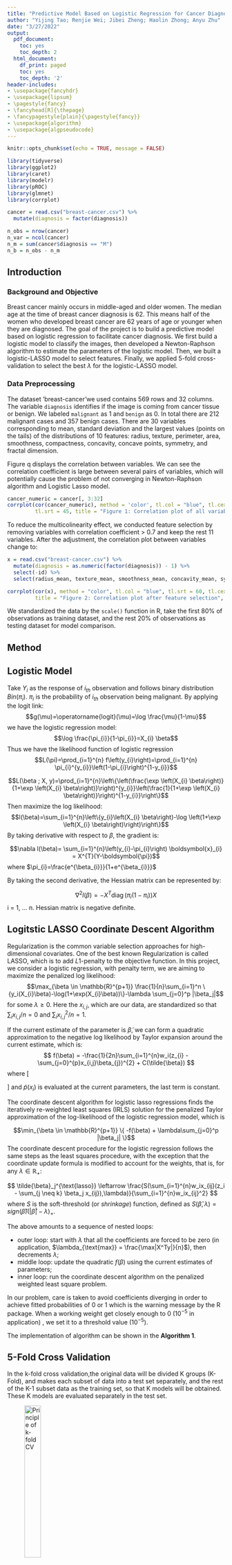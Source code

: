 ```yaml
---
title: "Predictive Model Based on Logistic Regression for Cancer Diagnosis"
author: "Yijing Tao; Renjie Wei; Jibei Zheng; Haolin Zhong; Anyu Zhu"
date: "3/27/2022"
output:
  pdf_document:
    toc: yes
    toc_depth: 2
  html_document:
    df_print: paged
    toc: yes
    toc_depth: '2'
header-includes:
- \usepackage{fancyhdr}
- \usepackage{lipsum}
- \pagestyle{fancy}
- \fancyhead[R]{\thepage}
- \fancypagestyle{plain}{\pagestyle{fancy}}
- \usepackage{algorithm} 
- \usepackage{algpseudocode} 
---
```


\newpage

```r
knitr::opts_chunk$set(echo = TRUE, message = FALSE)

library(tidyverse)
library(ggplot2)
library(caret)
library(modelr)
library(pROC)
library(glmnet)
library(corrplot)
```

```r
cancer = read.csv("breast-cancer.csv") %>% 
  mutate(diagnosis = factor(diagnosis))

n_obs = nrow(cancer)
n_var = ncol(cancer)
n_m = sum(cancer$diagnosis == "M")
n_b = n_obs - n_m
```

## Introduction

### Background and Objective
Breast cancer mainly occurs in middle-aged and older women. The median age at the time of breast cancer diagnosis is 62. This means half of the women who developed breast cancer are 62 years of age or younger when they are diagnosed. The goal of the project is to build a predictive model based on logistic regression to facilitate cancer diagnosis. We first build a logistic model to classify the images, then developed a Newton-Raphson algorithm to estimate the parameters of the logistic model. Then, we built a logistic-LASSO model to select features. Finally, we applied 5-fold cross-validation to select the best $\lambda$ for the logistic-LASSO model. 

### Data Preprocessing
The dataset 'breast-cancer'we used contains 569 rows and 32 columns. The variable `diagnosis` identifies if the image is coming from cancer tissue or benign. We labeled `malignant` as 1 and `benign` as 0. In total there are 212 malignant cases and 357 benign cases. There are 30 variables corresponding to mean, standard deviation and the largest values (points on the tails) of the distributions of 10 features: radius, texture, perimeter, area, smoothness, compactness, concavity, concave points, symmetry, and fractal dimension.

Figure q displays the correlation between variables. We can see the correlation coefficient is large between several pairs of variables, which will potentially cause the problem of not converging in Newton-Raphson algorithm and Logistic Lasso model.  

```r
cancer_numeric = cancer[, 3:32]
corrplot(cor(cancer_numeric), method = 'color', tl.col = "blue", tl.cex = 0.5, 
         tl.srt = 45, title = "Figure 1: Correlation plot of all variables", mar=c(0,0,1,0))
```

To reduce the multicolinearity effect, we conducted feature selection by removing variables with correlation coefficient > 0.7 and keep the rest 11 variables. After the adjustment, the correlation plot between variables change to:

```r
x = read.csv("breast-cancer.csv") %>% 
  mutate(diagnosis = as.numeric(factor(diagnosis)) - 1) %>% 
  select(-id) %>% 
  select(radius_mean, texture_mean, smoothness_mean, concavity_mean, symmetry_mean, fractal_dimension_mean, radius_se, texture_se, smoothness_se, concavity_se, symmetry_se)

corrplot(cor(x), method = "color", tl.col = "blue", tl.srt = 60, tl.cex = 0.7,
         title = "Figure 2: Correlation plot after feature selection", mar=c(0,0,1,0))
```

We standardized the data by the `scale()` function in R, take the first 80% of observations as training dataset, and the rest 20% of observations as testing dataset for model comparison.

## Method

## Logistic Model

Take $Y_i$ as the response of $i_{th}$ observation and follows binary distribution $Bin(\pi_i)$. $\pi_i$ is the probability of $i_{th}$ observation being malignant. By applying the logit link: 
$$g(\mu)=\operatorname{logit}(\mu)=\log \frac{\mu}{1-\mu}$$
we have the logistic regression model:
$$\log \frac{\pi_{i}}{1-\pi_{i}}=X_{i} \beta$$
Thus we have the likelihood function of logistic regression
$$L(\pi)=\prod_{i=1}^{n} f\left(y_{i}\right)=\prod_{i=1}^{n} \pi_{i}^{y_{i}}\left(1-\pi_{i}\right)^{1-y_{i}}$$

$$L(\beta ; X, y)=\prod_{i=1}^{n}\left\{\left(\frac{\exp \left(X_{i} \beta\right)}{1+\exp \left(X_{i} \beta\right)}\right)^{y_{i}}\left(\frac{1}{1+\exp \left(X_{i} \beta\right)}\right)^{1-y_{i}}\right\}$$
Then maximize the log likelihood:
$$l(\beta)=\sum_{i=1}^{n}\left\{y_{i}\left(X_{i} \beta\right)-\log \left(1+\exp \left(X_{i} \beta\right)\right)\right\}$$
By taking derivative with respect to $\beta$, the gradient is:

$$\nabla l(\beta)= \sum_{i=1}^{n}\left(y_{i}-\pi_{i}\right) \boldsymbol{x}_{i} =  X^{T}(Y-\boldsymbol{\pi})$$
where $\pi_{i}=\frac{e^{\beta_{i}}}{1+e^{\beta_{i}}}$

By taking the second derivative, the Hessian matrix can be represented by:

$$
\nabla^{2} l(\beta)=-X^{T} \operatorname{diag}\left(\pi_{i}\left(1-\pi_{i}\right)\right) X
$$
i = 1, ... n. Hessian matrix is negative definite.

## Logitstic LASSO Coordinate Descent Algorithm

Regularization is the common variable selection approaches for high-dimensional covariates. One of the best known Regularization is called LASSO, which is to add $L1$-penalty to the objective function. In this project, we consider a logistic regression, with penalty term, we are aiming to maximize the penalized log likelihood:
$$\max_{\beta \in \mathbb{R}^{p+1}} \frac{1}{n}\sum_{i=1}^n  \{y_i(X_{i}\beta)-\log(1+\exp(X_{i}\beta))\}-\lambda \sum_{j=0}^p |\beta_j|$$
for some $\lambda \geq 0$. Here the $x_{i,j}$, which are our data, are standardized so that $\sum_{i}x_{i,j}/n = 0$ and $\sum_{i}x_{i,j}^{2}/n = 1$.

If the current estimate of the parameter is $\tilde{\beta}$, we can form a quadratic approximation to the negative log likelihood by Taylor expansion around the current estimate, which is:
$$
f(\beta) = -\frac{1}{2n}\sum_{i=1}^{n}w_i(z_{i} - \sum_{j=0}^{p}x_{i,j}\beta_{j})^{2} + C(\tilde{\beta})
$$
where 
\[
\begin{aligned}
& z_i = \tilde{\beta}_0+ x_i^T\tilde{\beta} + \frac{y_i-\tilde{p}(x_i)}{\tilde{p}(x_i)(1-\tilde{p}(x_i))}, \text{working response}\\
& w_i = \tilde{p}(x_i)(1-\tilde{p}(x_i)), \text{working weights}
\end{aligned}
\]
and $\tilde{p}(x_i)$ is evaluated at the current parameters, the last term is constant. 

The coordinate descent algorithm for logistic lasso regressions finds the iteratively re-weighted least squares (IRLS) solution for the penalized Taylor approximation of the log-likelihood of the logistic regression model, which is

$$\min_{\beta \in \mathbb{R}^{p+1}} \{ -f(\beta) + \lambda\sum_{j=0}^p |\beta_j| \}$$
The coordinate descent procedure for the logistic regression follows the same steps as the least squares procedure, with the exception that the coordinate update formula is modified to account for the weights, that is, for any $\lambda \in \mathbb{R}_+$:

$$
\tilde{\beta}_j^{\text{lasso}} \leftarrow \frac{S(\sum_{i=1}^{n}w_ix_{ij}(z_i - \sum_{j \neq k} \beta_j x_{ij}),\lambda)}{\sum_{i=1}^{n}w_ix_{ij}^2}
$$
where $S$ is the soft-threshold (or _shrinkage_) function, defined as $S(\hat{\beta}, \lambda) = sign(\hat{\beta})(|\hat{\beta}| - \lambda)_{+}$.

The above amounts to a sequence of nested loops:

- outer loop: start with $\lambda$ that all the coefficients are forced to be zero (in application, $\lambda_{\text{max}} = \frac{\max|X^Ty|}{n}$), then decrements $\lambda$;
- middle loop: update the quadratic $f(\beta)$ using the current estimates of parameters;
- inner loop: run the coordinate descent algorithm on the penalized weighted least square problem.

In our problem, care is taken to avoid coefficients diverging in order to achieve fitted probabilities of 0 or 1 which is the warning message by the R package. When a working weight get closely enough to 0 ($10^{-5}$ in application) , we set it to a threshold value ($10^{-5}$).

The implementation of algorithm can be shown in the **Algorithm 1**.

\begin{algorithm}
	\caption{Coordinate Descent Logistic Lasso} 
	\begin{algorithmic}[1]
		\For {$\lambda\in \lambda_{max}\ge \lambda_1 \ge \ldots \lambda_{min}\ge 0$}
			\For {$ iteration =1,2,\ldots,k$}
				\State Run the coordinate descent algorithm until it converges
				\For{$j = 1,2,\ldots, p+1$}
				    \State Update $\tilde{\beta}_j^{\text{lasso}} \leftarrow \frac{S(\sum_{i=1}^{n}w_ix_{ij}(z_i - \sum_{j \neq k} \beta_j x_{ij}),\lambda)}{\sum_{i=1}^{n}w_ix_{ij}^2}$ 
				\EndFor
				\State Check the difference between previous loss and current loss. If the difference is smaller than predefined tolerance($10^{-10}$), then stop updating.
			\EndFor
            \State Use the final coefficient estimates for each value of $\lambda_t$ as the initial value for the subsequent $\lambda_{t+1}$
		\EndFor
	\end{algorithmic} 
\end{algorithm}


## 5-Fold Cross Validation
In the k-fold cross validation,the original data will be divided K groups (K-Fold), and makes each subset of data into a test set separately, and the rest of the K-1 subset data as the training set, so that K models will be obtained. These K models are evaluated separately in the test set.

![Principle of k-fold CV](cv_principle.png){width=30%}

In order to find the best lambda, we use 5-fold cross validation. The dataset is divided into five subdatasets by using the *crossv_kfold* function. We combined 4 of them as the training data set, and the rest $\frac{1}{5}$ of them as the test data set each time. The optimal coefficients is then found five times by running the logit-LASSO on the training data set, leaving a different subset out each time. The subset left out is then used to estimate the model performance. This is done for all lambdas in the pre-defined sequence in order to search for the lambda with the highest average predictive ability. 

We use AUC as the criteria to choose the best tuning parameter and corresponding model obtained from train data since the response of this data set is binary. We then calculating AUC to evaluate the model performance in test dataset and choose the best lambda whose average AUC is the biggest.

![log.lambda with the Largest AUC](cv_result.png){width=60%}

After the 5-fold cross validation, we found that the best lambda is about $e^{-6.236} = 0.00196$ in the optimal model when set.seed(2022) within $e^{-1}$ to $e^{-10}$. 


## Results

Table 1 showed model coefficient estimated by `glm` package, Newton-Raphson Method, `caret` package and Newton-Raphson Method with LASSO. Coefficients given by methods with LASSO were generated under the best lambda identified by 5-fold cross-validation. The Newton-Raphson method has given estimation identical to the glm package’s result, while Newton-Raphson Method with LASSO method generated different results compared to coefficients given by the caret package.

|  | glm package | Newton-Raphson | Newton-Raphson-LASSO | caret-glmnet |
| :--- | ---: | ---: | ---: | ---: |
| texture_mean | 2.3360195 | 2.3360195 | 2.1686704 | 1.6190796 |
| smoothness_mean | 1.0236278 | 1.0236278 | 1.0493920 | 0.8468917 |
| concavity_mean | 5.6067035 | 5.6067035 | 3.6810934 | 2.8832435 |
| symmetry_mean | 0.4361524 | 0.4361524 | 0.2940973 | 0.1396835 |
| fractal_dimension_mean | -0.6928074 | -0.6928074 | -0.0473727 | -0.0553622 |
| radius_se | 1.7676645 | 1.7676645 | 1.2966335 | 0.9232047 |
| texture_se | -0.8230016 | -0.8230016 | -0.6025411 | -0.3902772 |
| smoothness_se | -0.0306181 | -0.0306181 | -0.3360082 | -0.0771703 |
| concavity_se | -2.7175298 | -2.7175298 | -1.3849591 | -1.2343725 |
| symmetry_se | -0.4841348 | -0.4841348 | -0.4795127 | -0.2628887 |


\begin{center} \textbf{Table 1}. Model Coefficient Estimated by Different Methods \end{center}


Figure 4 and Figure 5 showed comparison among performances of models in terms of 5-fold cross-validated AUC on the training dataset and AUC on the test dataset. For calculating cross-validated AUC, previous folds used in the train process of the logistic LASSO model were used. Compared to the full logistic model, the optimal logistic LASSO model displayed better performance in the cross validation on the train dataset, and showed the same AUC on the test dataset. Therefore, we can conclude that inclusion of LASSO penalty term in the model training process has slightly improved the model. Besides, the model trained by `caret`, although showed the best performance in the cross-validation, has a test AUC slightly smaller than other 2 models.

![](train_auc.png){width=100%}

\begin{center} \textbf{Figure 4}. Model Coefficient Estimated by Different Methods \end{center}


$\quad$

![](test_auc.png){width=100%}

\begin{center} \textbf{Figure 5}. Model AUCs on the Test Dataset \end{center}


## Citations

\begin{enumerate}
\item Friedman, J., Hastie, T., Höfling, H. and Tibshirani, R. (2007). “Pathwise Coordinate Optimization.” The Annals of Applied Statistics. Vol. 1, No. 2, pp. 302-332. 

\item Friedman, J., Hastie, T., and Tibshirani, R. 2010. “Regularization Paths for Generalized Linear Models via Coordinate Descent.” Journal of Statistical Software, Volume 33 Issue 1.

\item Fu, W. 1998. “Penalized regressions: the bridge vs. the lasso.” Journal of Computational and Graphical Statistics, Volume 7, Issue 3, pp. 397-416. 

\item Hastie, T., Tibshirani, R., and Friedman, J. 2009. The Elements of Statistical Learning: Data Mining, Inference, and Prediction. 2nd ed. New York City, NY: Springer Series in Statistics. 

\item Tibshirani, R. 1996. “Regression Shrinkage and Selection via the Lasso.” Journal of the Royal Statistical Society. Series B (Methodological), Volume 58 Issue 1, pp. 267-288. 

\end{enumerate}

## Appendix

```r
# data preprocessing
normalize <- function(col){
    mean = mean(col)
    std = sd(col)
    return((col - mean)/std)
}
cancer = read.csv("breast-cancer.csv") %>% 
  mutate(diagnosis = as.numeric(factor(diagnosis)) - 1) %>% 
  dplyr::select(-id)

y = as.matrix(cancer$diagnosis)
x = cancer %>% 
  dplyr::select(-diagnosis, -perimeter_mean, -area_mean, -concave.points_mean, -radius_worst, 
         -area_se, -perimeter_worst, -area_worst, -concave.points_worst, -texture_worst, 
         -smoothness_worst, -compactness_se, -compactness_mean, -compactness_worst, -concavity_worst, 
         -fractal_dimension_worst, -perimeter_se, -concave.points_se, -fractal_dimension_se, -symmetry_worst) %>% 
    map_df(.x = ., normalize) %>% as.matrix() 
colMeans(x)
n = dim(x)[1]
n_train = floor(n*0.8)

y_train = as.matrix(y[1:n_train,], ncol = 1)
y_test = as.matrix(y[(n_train + 1):n,], ncol = 1)
x_train = x[1:n_train,]
x_test = x[(n_train + 1):n,]

x_train_b0 = cbind(rep(1,nrow(x_train)),x_train)
x_test_b0 = cbind(rep(1,nrow(x_test)), x_test)
```

```r
logisticstuff <- function(x, y, betavec) {

  x = cbind(1, x)
  colnames(x)[1] = "intercept"
  
  u <- x %*% betavec
  expu <- exp(u)
  # loglikelihood
  loglik <- t(u) %*% y - sum(log(1 + expu))
  p <- expu / (1 + expu)
  # gradient
  grad <- t(x) %*% (y - p)
  # hessian
  Hess <- -t(x) %*% diag(as.vector(p * (1-p))) %*% x

  return(list(loglik = loglik, grad = grad, Hess = Hess))
}

```

```r
# newton raphson
NewtonRaphson <- function(x, y, func, start, tol=1e-10, maxiter = 1000) {
  i = 0
  cur = start
  stuff = func(x, y, cur)
  res = c(0, stuff$loglik, cur)
  prevloglik = -Inf # To make sure it iterates
  while(i < maxiter && abs(stuff$loglik - prevloglik) > tol) {
    i = i + 1
    prevloglik = stuff$loglik
    prev = cur
    
    # redirection
    hess = stuff$Hess
    hess.eigen = eigen(stuff$Hess)$values
    
    if (sum(hess.eigen) > 0){
      g = max(hess.eigen) + 1
      hess = hess - g*diag(1, dim(hess))
    }
    
    cur = prev - solve(hess) %*% stuff$grad
    
    # step halving
    lambda = 1
    while (func(x, y, cur)$loglik < prevloglik) {
      lambda = lambda / 2
      cur = prev - lambda * solve(hess) %*% stuff$grad
    }
    
    stuff = func(x, y, cur) # log-lik, gradient, Hessian
    res = rbind(res, c(i, stuff$loglik, cur))
    # Add current values to results matrix
  }
  colnames(res) = c("i", "loglik", paste0("beta", 0:(ncol(res)-3)))
  return(res)
}

nr = NewtonRaphson(x_train, y_train, logisticstuff, rep(1,12))

ans = data.frame(nr)
colnames(ans) = c("iteration", "log likelihood")
ggplot(ans, aes(x = iteration, y = `log likelihood`)) +
  geom_point(size = 0.5) +
  geom_line()
```


```r
# coordinate lasso
soft_threshold <- function(beta, lambda) {
    sign(beta) * max(abs(beta) - lambda, 0)
}

getP <- function(X, betavec){
    Px <- 1/(1 + exp(-(X %*% betavec)))
    return(Px)
}

getW <- function(Px){
    W <- Px*(1-Px)
    return(Px)
}

getZ <- function(X, y, betavec, Px, W){
    Z <- X %*% betavec + (y - Px)/W
    return(Z)
}

lassoCD <- function(
        X, y, lambda, init_beta, max_iter = 500, tol = 1e-8
){
    betavec <- init_beta
    N <- length(y)
    i <- 0
    loss <- 1e5
    prevloss <- Inf
    res <- c(0, loss, betavec)
    cont <- TRUE
    while(i <= max_iter & cont){
        i <- i + 1
        prevloss <- loss
        for(j in 1:length(betavec)){
            Px <- getP(X, betavec)
            W <- getW(Px)
            W <- ifelse(abs(W-0) < 1e-5, 1e-5, W)
            Z <- getZ(X, y, betavec, Px, W)
            Zresj <- X[,-j] %*% betavec[-j]
            betaj <- 
                soft_threshold(sum(W * X[,j] * (Z - Zresj)), lambda)/sum(W * X[,j] * X[,j])
            betavec[j] <- betaj
            loss <- (1/(2*N))*sum(W * (Z - X %*% betavec)^2) + lambda * sum(abs(betavec))
        }

        if(abs(prevloss - loss) < tol || loss < Inf){
            cont <- FALSE
        }
        res <- rbind(res, c(i, loss, betavec))
    }
    return(res)
}
```

```r
# auc cv
model.glm <- glm.fit(x_train, y_train, family = binomial(link = "logit"))

lambda.cv.lassoCD = function(lambdas, x, y, k) {
  set.seed(2022)
  data = as.data.frame(cbind(x, y))
  folds = crossv_kfold(data, k = k)
  
  start = rep(1, ncol(x))
  fold.auc <- vector()

  for (j in 1:length(lambdas)) {
    fold.errors <- vector()
    for (i in 1:k) {
      trainrow= folds[i,1][[1]][[toString(i)]]$idx
      testrow = folds[i,2][[1]][[toString(i)]]$idx
      
      train.X = x[trainrow,] 
      test.X = x[testrow,] 
      
      train.y = y[trainrow,] 
      test.y = y[testrow,] 
      
      # Perform the logistic-LASSO
      fit = lassoCD(train.X, train.y, lambda = lambdas[j], init_beta = start)
      betas = fit[nrow(fit),3:ncol(fit)]
      u = test.X %*% betas
      expu = exp(u)
      prob = expu / (1 + expu)

      fold.errors[i] = mean(auc(test.y, prob))
    }
    start = betas
    fold.auc[j] = mean(fold.errors)
  }
  return(cbind(log.lambda = log(lambdas), fold.auc))
}

lambda.seq = exp(seq(-1,-10, length=500))

cv.path.lassoCD = lambda.cv.lassoCD(lambda.seq, x_train_b0, y_train, 5)
cv.path.lassoCD = as.data.frame(cv.path.lassoCD)

max.auc.lassoCD = max(cv.path.lassoCD$fold.auc)

max.auc.lassoCD

best.lambda.lassoCD = mean(cv.path.lassoCD[which(cv.path.lassoCD$fold.auc == max.auc.lassoCD),]$log.lambda)

best.lambda.lassoCD

best.lambdas = cv.path.lassoCD[which(cv.path.lassoCD$fold.auc == max.auc.lassoCD),]$log.lambda

best.lambda = best.lambdas[length(best.lambdas)]


ind = which(cv.path.lassoCD$log.lambda == best.lambda)

cv.path.lassoCD %>%
  ggplot(data = ., aes(x = log.lambda, y = fold.auc)) +
  geom_vline(xintercept = best.lambda) +
  geom_line(color = "red") 


# mean(exp((best.lambda.lassoCD)))

best.lambda.lassoCD <- exp(best.lambda.lassoCD)
best.lambda.lassoCD
```




```r
# caret package
set.seed(9543)

ctrl <- trainControl(method = "cv",
                     number = 5,
                     summaryFunction = twoClassSummary,
                     classProbs = TRUE)

glmnGrid <- expand.grid(alpha = 1, lambda = lambda.seq)

model.glmn <- train(x = x_train,
                   y = as.factor(ifelse(y_train == 1, "pos", "neg")),
                   method = "glmnet",
                   tuneGrid = glmnGrid,
                   metric = "ROC",
                   trControl = ctrl)

model.glmn$bestTune
```





```r
extract.coef = function(lambdas, x, y, k) {
  set.seed(2022)
  data = as.data.frame(cbind(x, y))
  folds = crossv_kfold(data, k = k)
  
  start = rep(1, ncol(x))

  for (j in 1:length(lambdas)) {
    for (i in 1:k) {
      trainrow= folds[i,1][[1]][[toString(i)]]$idx
      testrow = folds[i,2][[1]][[toString(i)]]$idx
      
      train.X = x[trainrow,] 
      test.X = x[testrow,] 
      
      train.y = y[trainrow,] 
      test.y = y[testrow,] 
      
      # Perform the logistic-LASSO
      fit = lassoCD(train.X, train.y, lambda = lambdas[j], init_beta = start)
      betas = fit[nrow(fit),3:ncol(fit)]
    }
    start = betas
  }
  return(betas)
}

NR.lasso.coef = extract.coef(lambda.seq[1:ind], x_train_b0, y_train, 5)
```




```r
# coeficients
# newton rapson
NR.coef = ans[nrow(ans), 3:ncol(ans)] %>% t()

# glm
fit.glm = glm(y_train ~ x_train, family = binomial(link = "logit"))
glm.coef = fit.glm$coefficients %>% as.data.frame()

glmn.coef = coef(model.glmn$finalModel, model.glmn$bestTune$lambda) %>% as.matrix() %>% as.data.frame()

logistics.coef = cbind(glmn.coef, glm.coef, NR.coef, NR.lasso.coef)
colnames(logistics.coef) = c("caret-glmnet", "glm package", "Newton-Raphson", "Logistic-LASSO")

logistics.coef %>% 
  select("glm package", "Newton-Raphson", "Logistic-LASSO", "caret-glmnet") %>% 
  knitr::kable()
```


```r
# prediction
lassoCD.predict <- function(betavec, X_new, y){
    Py <- 1/(1 + exp(-(X_new %*% betavec)))
    #y.pred = rep(0, nrow(y))
    #y.pred[Py > 0.5] = 1
    return(Py)
}

y.pred.log.lasso = lassoCD.predict(NR.lasso.coef, x_test_b0, y_test)
y.pred.log = lassoCD.predict(NR.coef, x_test_b0, y_test)
y.pred.glm = lassoCD.predict(as.matrix(glm.coef), x_test_b0, y_test)
y.pred.glmn = lassoCD.predict(as.matrix(glmn.coef), x_test_b0, y_test)
```

```r
roc.log.lasso <- roc(y_test, y.pred.log.lasso)
roc.log = roc(y_test, y.pred.log)
roc.glmn = roc(y_test, y.pred.glmn)
plot(roc.log.lasso, legacy.axes = TRUE, print.auc = TRUE)
plot(roc.log, legacy.axes = TRUE, print.auc = TRUE)
plot(roc.glmn, legacy.axes = TRUE, print.auc = TRUE)
```

```r
auc <- c(roc.log$auc[1], roc.log.lasso$auc[1], roc.glmn$auc[1])

modelNames <- c("Newton-Raphson","Newton-Raphson-LASSO","Caret-glmnet")

ggroc(list(roc.log, roc.log.lasso, roc.glmn), legacy.axes = TRUE, size = 1, alpha = 0.3) + 
  scale_color_discrete(labels = paste0(modelNames, " (", round(auc,3),")"),
                       name = "Models (AUC)") +
  geom_abline(intercept = 0, slope = 1, color = "grey") +
  theme_bw() +
  theme(text = element_text(size = 16))
```

## CV performance

```r
extract.cv.performance = function(x, y, k, betas) {
  set.seed(2022)
  data = as.data.frame(cbind(x, y))
  folds = crossv_kfold(data, k = k)
  
  fold.errors <- vector()
  for (i in 1:k) {
    trainrow= folds[i,1][[1]][[toString(i)]]$idx
    testrow = folds[i,2][[1]][[toString(i)]]$idx
    
    train.X = x[trainrow,] 
    test.X = x[testrow,] 
    
    train.y = y[trainrow,] 
    test.y = y[testrow,] 
    
    u = test.X %*% betas
    expu = exp(u)
    prob = expu / (1 + expu)
    # Calculate the test MSE for the fold
    fold.errors[i] = mean(auc(test.y, prob))
  }
  return(fold.errors)
}
```


```r
cv.roc.log.lasso = extract.cv.performance(x_train_b0, y_train, k = 5, as.vector(t(NR.lasso.coef)))
cv.roc.log = extract.cv.performance(x_train_b0, y_train, k = 5, as.vector(t(NR.coef)))
cv.roc.glmn = extract.cv.performance(x_train_b0, y_train, k = 5, as.vector(t(glmn.coef)))
```


```r
df = tibble(
  AUC = c(cv.roc.log, cv.roc.log.lasso, cv.roc.glmn),
  model = c(rep("Newton Raphson", 5), rep("Logistic-LASSO", 5), rep("caret-glmnet",5))
)

library(wesanderson)
df %>% 
  ggplot(aes(fill = model)) +
  geom_boxplot(aes(x = AUC, y = model)) +
  scale_fill_manual(values=wes_palettes$GrandBudapest1[c(1, 2, 4)]) +
  theme_bw() +
  theme(text = element_text(size = 14))
```

```r
path <- function(X, y, lambdaseq){
    init_beta <- rep(1, dim(X)[2])
    betas <- NULL
    for (i in 1:length(lambdaseq)) {
        cd.result = lassoCD(X, y,lambda = lambdaseq[i], init_beta)
        last_beta <- cd.result[nrow(cd.result),3:dim(cd.result)[2]]
        init_beta <- last_beta
        betas <- rbind(betas,c(last_beta))
        i <- i + 1
    }
    return(data.frame(cbind(lambdaseq,betas)))
}
path.out <- path(x_train_b0, y_train, lambdaseq = exp(seq(-1,-10, length=500)))
colnames(path.out) <- c("lambda","intercept",colnames(x_train_b0)[2:12])
# plot a path of solutions
path.plot <- path.out %>%
  gather(key = par, value = estimate, c(2:dim(path.out)[2])) %>% 
  ggplot(aes(x = log(lambda), y = estimate, group = par, col = par)) +
  geom_line()+
  ggtitle("A path of solutions with a sequence of descending lambda's") +
  xlab("log(Lambda)") + 
  ylab("Estimate") +
  theme(legend.position = "bottom", 
        legend.text = element_text(size = 6))
path.plot + theme_bw()
```

